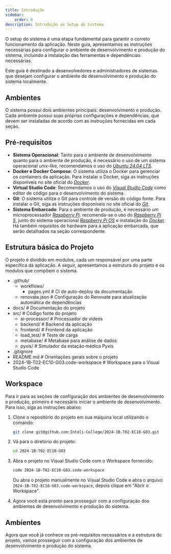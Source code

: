 ```yaml
---
title: Introdução
sidebar:
    order: 0
description: Introdução ao Setup do Sistema
---
```



O setup do sistema é uma etapa fundamental para garantir o correto funcionamento da aplicação. Neste guia, apresentamos as instruções necessárias para configurar o ambiente de desenvolvimento e produção do sistema, incluindo a instalação das ferramentas e dependências necessárias.

<Aside>Este guia é destinado a desenvolvedores e administradores de sistemas que desejam configurar o ambiente de desenvolvimento e produção do sistema localmente.</Aside>

## Ambientes

O sistema possui dois ambientes principais: desenvolvimento e produção. Cada ambiente possui suas próprias configurações e dependências, que devem ser instaladas de acordo com as instruções fornecidas em cada seção.

## Pré-requisitos

-   **Sistema Operacional**: Tanto para o ambiente de desenvolvimento quanto para o ambiente de produção, é necessário o uso de um sistema operacional unix-like, recomendamos o uso do [_Ubuntu 24.04 LTS_](https://ubuntu.com/download/desktop).
-   **Docker e Docker Compose**: O sistema utiliza o Docker para gerenciar os containers da aplicação. Para instalar o Docker, siga as instruções disponíveis no site oficial do [_Docker_](https://docs.docker.com/get-docker/).
-   **Virtual Studio Code**: Recomendamos o uso do [_Visual Studio Code_](https://code.visualstudio.com/) como editor de código para o desenvolvimento do sistema.
-   **Git**: O sistema utiliza o Git para controle de versão do código fonte. Para instalar o Git, siga as instruções disponíveis no site oficial do [_Git_](https://git-scm.com/).
-   **Sistema Embarcado**: Para o ambiente de produção, é necessário um microprocessador [_Raspberry Pi_](https://www.raspberrypi.org/). recomenda-se o uso do [_Raspberry Pi 5_](https://www.raspberrypi.com/products/raspberry-pi-5/), junto do sistema operacional [_Raspberry Pi OS_](https://www.raspberrypi.org/software/) e instalação do [_Docker_](https://docs.docker.com/get-docker/). Há também requisitos de hardware para a aplicação embarcada, que serão detalhados na seção correspondente.

## Estrutura básica do Projeto

O projeto é dividido em modulos, cada um responsável por uma parte específica da aplicação. A seguir, apresentamos a estrutura do projeto e os modulos que compõem o sistema.


<FileTree>

-   .github/
    -   workflows/
        -   pages.yml # CI de auto-deploy da documentação
    -   renovate.json # Configuração do Renovate para atualização automática de dependências
-   docs/ # Documentação do projeto
-   src/ # Código fonte do projeto
    -   ai-processor/ # Processador de vídeos
    -   backend/ # Backend da aplicação
    -   frontend/ # Frontend da aplicação
    -   load_test/ # Teste de carga
    -   metabase/ # Metabase para análise de dados
    -   pyxis/ # Simulador da estação médica Pyxis
-   .gitignore
-   README.md # Orientações gerais sobre o projeto
-   2024-1B-T02-EC10-G03.code-workspace # Workspace para o Visual Studio Code

</FileTree>

## Workspace

Para ir para as seções de configuração dos ambientes de desenvolvimento e produção, primeiro é necessário iniciar o ambiente de desenvolvimento. Para isso, siga as instruções abaixo:


<Steps>

1. Clone o repositório do projeto em sua máquina local utilizando o comando:

    ```bash title="Terminal"
    git clone git@github.com:Inteli-College/2024-1B-T02-EC10-G03.git
    ```

2. Vá para o diretório do projeto:

    ```bash title="Terminal"
    cd 2024-1B-T02-EC10-G03
    ```

3. Abra o projeto no Visual Studio Code com o Workspace fornecido:

    ```bash title="Terminal"
    code 2024-1B-T02-EC10-G03.code-workspace
    ```

    Ou abra o projeto manualmente no Visual Studio Code e abra o arquivo `2024-1B-T02-EC10-G03.code-workspace`, depois clique em "Abrir o Workspace".

4. Agora você está pronto para prosseguir com a configuração dos ambientes de desenvolvimento e produção do sistema.

</Steps>

## Ambientes

Agora que você já conhece os pré-requisitos necessários e a estrutura do projeto, vamos prosseguir com a configuração dos ambientes de desenvolvimento e produção do sistema.


<CardGrid>
	<LinkCard title="Desenvolvimento" description="Configuração do ambiente de desenvolvimento do sistema." href="/2024-1B-T02-EC10-G03/sprint-1/system/setup/development/" />
	<LinkCard title="Produção" description="Configuração do ambiente de produção do sistema." href="/2024-1B-T02-EC10-G03/sprint-1/system/setup/production/" />
</CardGrid>

